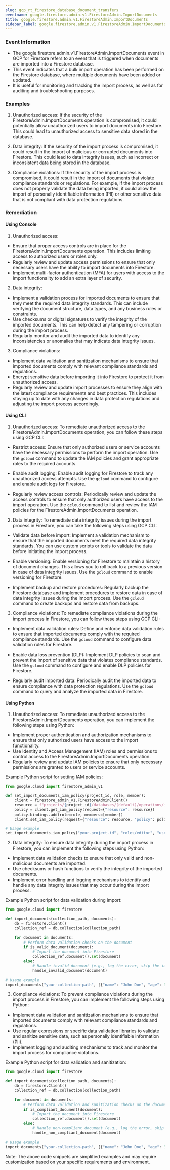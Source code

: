 ```yaml
--- 
slug: gcp_rt_firestore_database_document_transfers
eventname: google.firestore.admin.v1.FirestoreAdmin.ImportDocuments
title: google.firestore.admin.v1.FirestoreAdmin.ImportDocuments
sidebar_label: google.firestore.admin.v1.FirestoreAdmin.ImportDocuments
---
```

                       
### Event Information

- The google.firestore.admin.v1.FirestoreAdmin.ImportDocuments event in GCP for Firestore refers to an event that is triggered when documents are imported into a Firestore database.
- This event indicates that a bulk import operation has been performed on the Firestore database, where multiple documents have been added or updated.
- It is useful for monitoring and tracking the import process, as well as for auditing and troubleshooting purposes.


### Examples

1. Unauthorized access: If the security of the FirestoreAdmin.ImportDocuments operation is compromised, it could potentially allow unauthorized users to import documents into Firestore. This could lead to unauthorized access to sensitive data stored in the database.

2. Data integrity: If the security of the import process is compromised, it could result in the import of malicious or corrupted documents into Firestore. This could lead to data integrity issues, such as incorrect or inconsistent data being stored in the database.

3. Compliance violations: If the security of the import process is compromised, it could result in the import of documents that violate compliance standards or regulations. For example, if the import process does not properly validate the data being imported, it could allow the import of personally identifiable information (PII) or other sensitive data that is not compliant with data protection regulations.

### Remediation

#### Using Console

1. Unauthorized access:
- Ensure that proper access controls are in place for the FirestoreAdmin.ImportDocuments operation. This includes limiting access to authorized users or roles only.
- Regularly review and update access permissions to ensure that only necessary users have the ability to import documents into Firestore.
- Implement multi-factor authentication (MFA) for users with access to the import functionality to add an extra layer of security.

2. Data integrity:
- Implement a validation process for imported documents to ensure that they meet the required data integrity standards. This can include verifying the document structure, data types, and any business rules or constraints.
- Use checksums or digital signatures to verify the integrity of the imported documents. This can help detect any tampering or corruption during the import process.
- Regularly monitor and audit the imported data to identify any inconsistencies or anomalies that may indicate data integrity issues.

3. Compliance violations:
- Implement data validation and sanitization mechanisms to ensure that imported documents comply with relevant compliance standards and regulations.
- Encrypt sensitive data before importing it into Firestore to protect it from unauthorized access.
- Regularly review and update import processes to ensure they align with the latest compliance requirements and best practices. This includes staying up to date with any changes in data protection regulations and adjusting the import process accordingly.

#### Using CLI

1. Unauthorized access: To remediate unauthorized access to the FirestoreAdmin.ImportDocuments operation, you can follow these steps using GCP CLI:

- Restrict access: Ensure that only authorized users or service accounts have the necessary permissions to perform the import operation. Use the `gcloud` command to update the IAM policies and grant appropriate roles to the required accounts.

- Enable audit logging: Enable audit logging for Firestore to track any unauthorized access attempts. Use the `gcloud` command to configure and enable audit logs for Firestore.

- Regularly review access controls: Periodically review and update the access controls to ensure that only authorized users have access to the import operation. Use the `gcloud` command to list and review the IAM policies for the FirestoreAdmin.ImportDocuments operation.

2. Data integrity: To remediate data integrity issues during the import process in Firestore, you can take the following steps using GCP CLI:

- Validate data before import: Implement a validation mechanism to ensure that the imported documents meet the required data integrity standards. You can use custom scripts or tools to validate the data before initiating the import process.

- Enable versioning: Enable versioning for Firestore to maintain a history of document changes. This allows you to roll back to a previous version in case of data integrity issues. Use the `gcloud` command to enable versioning for Firestore.

- Implement backup and restore procedures: Regularly backup the Firestore database and implement procedures to restore data in case of data integrity issues during the import process. Use the `gcloud` command to create backups and restore data from backups.

3. Compliance violations: To remediate compliance violations during the import process in Firestore, you can follow these steps using GCP CLI:

- Implement data validation rules: Define and enforce data validation rules to ensure that imported documents comply with the required compliance standards. Use the `gcloud` command to configure data validation rules for Firestore.

- Enable data loss prevention (DLP): Implement DLP policies to scan and prevent the import of sensitive data that violates compliance standards. Use the `gcloud` command to configure and enable DLP policies for Firestore.

- Regularly audit imported data: Periodically audit the imported data to ensure compliance with data protection regulations. Use the `gcloud` command to query and analyze the imported data in Firestore.

#### Using Python

1. Unauthorized access: To remediate unauthorized access to the FirestoreAdmin.ImportDocuments operation, you can implement the following steps using Python:

- Implement proper authentication and authorization mechanisms to ensure that only authorized users have access to the import functionality.
- Use Identity and Access Management (IAM) roles and permissions to control access to the FirestoreAdmin.ImportDocuments operation.
- Regularly review and update IAM policies to ensure that only necessary permissions are granted to users or service accounts.

Example Python script for setting IAM policies:

```python
from google.cloud import firestore_admin_v1

def set_import_documents_iam_policy(project_id, role, member):
    client = firestore_admin_v1.FirestoreAdminClient()
    resource = f"projects/{project_id}/databases/(default)/operations/importDocuments"
    policy = client.get_iam_policy(request={"resource": resource})
    policy.bindings.add(role=role, members=[member])
    client.set_iam_policy(request={"resource": resource, "policy": policy})

# Usage example
set_import_documents_iam_policy("your-project-id", "roles/editor", "user:example@example.com")
```

2. Data integrity: To ensure data integrity during the import process in Firestore, you can implement the following steps using Python:

- Implement data validation checks to ensure that only valid and non-malicious documents are imported.
- Use checksums or hash functions to verify the integrity of the imported documents.
- Implement error handling and logging mechanisms to identify and handle any data integrity issues that may occur during the import process.

Example Python script for data validation during import:

```python
from google.cloud import firestore

def import_documents(collection_path, documents):
    db = firestore.Client()
    collection_ref = db.collection(collection_path)
    
    for document in documents:
        # Perform data validation checks on the document
        if is_valid_document(document):
            # Import the document into Firestore
            collection_ref.document().set(document)
        else:
            # Handle invalid document (e.g., log the error, skip the import, etc.)
            handle_invalid_document(document)

# Usage example
import_documents("your-collection-path", [{"name": "John Doe", "age": 30}, {"name": "Jane Smith"}])
```

3. Compliance violations: To prevent compliance violations during the import process in Firestore, you can implement the following steps using Python:

- Implement data validation and sanitization mechanisms to ensure that imported documents comply with relevant compliance standards and regulations.
- Use regular expressions or specific data validation libraries to validate and sanitize sensitive data, such as personally identifiable information (PII).
- Implement logging and auditing mechanisms to track and monitor the import process for compliance violations.

Example Python script for data validation and sanitization:

```python
from google.cloud import firestore

def import_documents(collection_path, documents):
    db = firestore.Client()
    collection_ref = db.collection(collection_path)
    
    for document in documents:
        # Perform data validation and sanitization checks on the document
        if is_compliant_document(document):
            # Import the document into Firestore
            collection_ref.document().set(document)
        else:
            # Handle non-compliant document (e.g., log the error, skip the import, etc.)
            handle_non_compliant_document(document)

# Usage example
import_documents("your-collection-path", [{"name": "John Doe", "age": 30}, {"name": "Jane Smith", "ssn": "123-45-6789"}])
```

Note: The above code snippets are simplified examples and may require customization based on your specific requirements and environment.


 